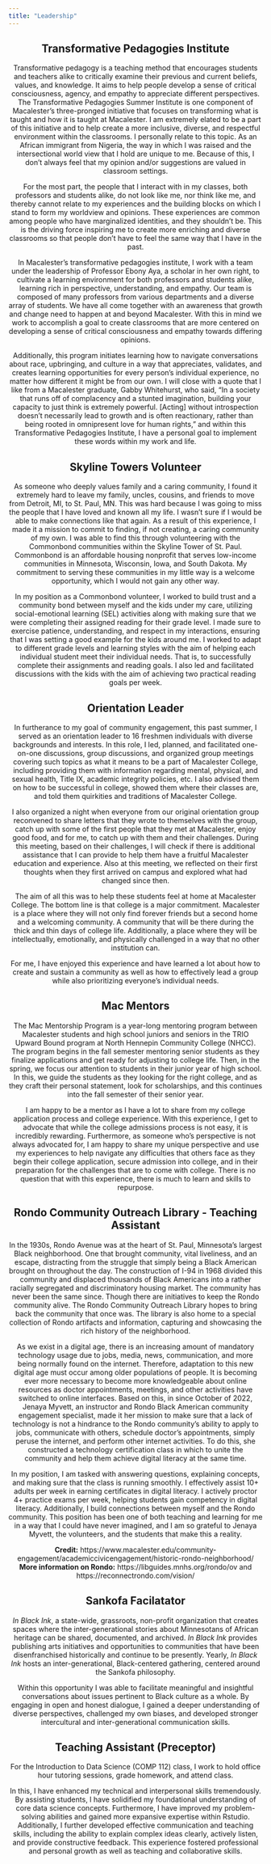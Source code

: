 ```yaml
---
title: "Leadership"
---
```


<center> 

## Transformative Pedagogies Institute 

Transformative pedagogy is a teaching method that encourages students and teachers alike to critically examine their previous and current beliefs, values, and knowledge. It aims to help people develop a sense of critical consciousness, agency, and empathy to appreciate different perspectives. The Transformative Pedagogies Summer Institute is one component of Macalester's three-pronged initiative that focuses on transforming what is taught and how it is taught at Macalester. I am extremely elated to be a part of this initiative and to help create a more inclusive, diverse, and respectful environment within the classrooms. I personally relate to this topic. As an African immigrant from Nigeria, the way in which I was raised and the intersectional world view that I hold are unique to me. Because of this, I don't always feel that my opinion and/or suggestions are valued in classroom settings.

For the most part, the people that I interact with in my classes, both professors and students alike, do not look like me, nor think like me, and thereby cannot relate to my experiences and the building blocks on which I stand to form my worldview and opinions. These experiences are common among people who have marginalized identities, and they shouldn't be. This is the driving force inspiring me to create more enriching and diverse classrooms so that people don't have to feel the same way that I have in the past.

In Macalester's transformative pedagogies institute, I work with a team under the leadership of Professor Ebony Aya, a scholar in her own right, to cultivate a learning environment for both professors and students alike, learning rich in perspective, understanding, and empathy. Our team is composed of many professors from various departments and a diverse array of students. We have all come together with an awareness that growth and change need to happen at and beyond Macalester. With this in mind we work to accomplish a goal to create classrooms that are more centered on developing a sense of critical consciousness and empathy towards differing opinions.

Additionally, this program initiates learning how to navigate conversations about race, upbringing, and culture in a way that appreciates, validates, and creates learning opportunities for every person's individual experience, no matter how different it might be from our own. I will close with a quote that I like from a Macalester graduate, Gabby Whitehurst, who said, "In a society that runs off of complacency and a stunted imagination, building your capacity to just think is extremely powerful. [Acting] without introspection doesn't necessarily lead to growth and is often reactionary, rather than being rooted in omnipresent love for human rights," and within this Transformative Pedagogies Institute, I have a personal goal to implement these words within my work and life.

## Skyline Towers Volunteer 

As someone who deeply values family and a caring community, I found it extremely hard to leave my family, uncles, cousins, and friends to move from Detroit, MI, to St. Paul, MN. This was hard because I was going to miss the people that I have loved and known all my life. I wasn't sure if I would be able to make connections like that again. As a result of this experience, I made it a mission to commit to finding, if not creating, a caring community of my own. I was able to find this through volunteering with the Commonbond communities within the Skyline Tower of St. Paul. Commonbond is an affordable housing nonprofit that serves low-income communities in Minnesota, Wisconsin, Iowa, and South Dakota. My commitment to serving these communities in my little way is a welcome opportunity, which I would not gain any other way.

In my position as a Commonbond volunteer, I worked to build trust and a community bond between myself and the kids under my care, utilizing social-emotional learning (SEL) activities along with making sure that we were completing their assigned reading for their grade level. I made sure to exercise patience, understanding, and respect in my interactions, ensuring that I was setting a good example for the kids around me. I worked to adapt to different grade levels and learning styles with the aim of helping each individual student meet their individual needs. That is, to successfully complete their assignments and reading goals. I also led and facilitated discussions with the kids with the aim of achieving two practical reading goals per week.

## Orientation Leader 

In furtherance to my goal of community engagement, this past summer, I served as an orientation leader to 16 freshmen individuals with diverse backgrounds and interests. In this role, I led, planned, and facilitated one-on-one discussions, group discussions, and organized group meetings covering such topics as what it means to be a part of Macalester College, including providing them with information regarding mental, physical, and sexual health, Title IX, academic integrity policies, etc. I also advised them on how to be successful in college, showed them where their classes are, and told them quirkities and traditions of Macalester College.

I also organized a night when everyone from our original orientation group reconvened to share letters that they wrote to themselves with the group, catch up with some of the first people that they met at Macalester, enjoy good food, and for me, to catch up with them and their challenges. During this meeting, based on their challenges, I will check if there is additional assistance that I can provide to help them have a fruitful Macalester education and experience. Also at this meeting, we reflected on their first thoughts when they first arrived on campus and explored what had changed since then.

The aim of all this was to help these students feel at home at Macalester College. The bottom line is that college is a major commitment. Macalester is a place where they will not only find forever friends but a second home and a welcoming community. A community that will be there during the thick and thin days of college life. Additionally, a place where they will be intellectually, emotionally, and physically challenged in a way that no other institution can.

For me, I have enjoyed this experience and have learned a lot about how to create and sustain a community as well as how to effectively lead a group while also prioritizing everyone's individual needs.

## Mac Mentors 

The Mac Mentorship Program is a year-long mentoring program between Macalester students and high school juniors and seniors in the TRIO Upward Bound program at North Hennepin Community College (NHCC). The program begins in the fall semester mentoring senior students as they finalize applications and get ready for adjusting to college life. Then, in the spring, we focus our attention to students in their junior year of high school. In this, we guide the students as they looking for the right college, and as they craft their personal statement, look for scholarships, and this continues into the fall semester of their senior year. 

I am happy to be a mentor as I have a lot to share from my college application process and college experience. With this experience, I get to advocate that while the college admissions process is not easy, it is incredibly rewarding. Furthermore, as someone who's perspective is not always advocated for, I am happy to share my unique perspective and use my experiences to help navigate any difficulties that others face as they begin their college application, secure admission into college, and in their preparation for the challenges that are to come with college. There is no question that with this experience, there is much to learn and skills to repurpose.

## Rondo Community Outreach Library - Teaching Assistant

In the 1930s, Rondo Avenue was at the heart of St. Paul, Minnesota's largest Black neighborhood. One that brought community, vital liveliness, and an escape, distracting from the struggle that simply being a Black American brought on throughout the day. The construction of I-94 in 1968 divided this community and displaced thousands of Black Americans into a rather racially segregated and discriminatory housing market. The community has never been the same since. Though there are initiatives to keep the Rondo community alive. The Rondo Community Outreach Library hopes to bring back the community that once was. The library is also home to a special collection of Rondo artifacts and information, capturing and showcasing the rich history of the neighborhood.

As we exist in a digital age, there is an increasing amount of mandatory technology usage due to jobs, media, news, communication, and more being normally found on the internet. Therefore, adaptation to this new digital age must occur among older populations of people. It is becoming ever more necessary to become more knowledgeable about online resources as doctor appointments, meetings, and other activities have switched to online interfaces. Based on this, in since October of 2022, Jenaya Myvett, an instructor and Rondo Black American community engagement specialist, made it her mission to make sure that a lack of technology is not a hindrance to the Rondo community's ability to apply to jobs, communicate with others, schedule doctor's appointments, simply peruse the internet, and perform other internet activities. To do this, she constructed a technology certification class in which to unite the community and help them achieve digital literacy at the same time.

In my position, I am tasked with answering questions, explaining concepts, and making sure that the class is running smoothly. I effectively assist 10+ adults per week in earning certificates in digital literacy. I actively proctor 4+ practice exams per week, helping students gain competency in digital literacy. Additionally, I build connections between myself and the Rondo community. This position has been one of both teaching and learning for me in a way that I could have never imagined, and I am so grateful to Jenaya Myvett, the volunteers, and the students that make this a reality.

**Credit:** https://www.macalester.edu/community-engagement/academiccivicengagement/historic-rondo-neighborhood/
\
**More information on Rondo:** https://libguides.mnhs.org/rondo/ov and https://reconnectrondo.com/vision/

## Sankofa Facilatator 

*In Black Ink*, a state-wide, grassroots, non-profit organization that creates spaces where the inter-generational stories about Minnesotans of African heritage can be shared, documented, and archived. *In Black Ink* provides publishing arts initiatives and opportunities to communities that have been disenfranchised historically and continue to be presently. Yearly, *In Black Ink* hosts an inter-generational, Black-centered gathering, centered around the Sankofa philosophy. 

Within this opportunity I was able to facilitate meaningful and insightful conversations about issues pertinent to Black culture as a whole. By engaging in open and honest dialogue, I gained a deeper understanding of diverse perspectives, challenged my own biases, and developed stronger intercultural and inter-generational communication skills. 

## Teaching Assistant (Preceptor)

For the Introduction to Data Science (COMP 112) class, I work to hold office hour tutoring sessions, grade homework, and attend class. 

In this, I have enhanced my technical and interpersonal skills tremendously. By assisting students, I have solidified my foundational understanding of core data science concepts. Furthermore, I have improved my problem-solving abilities and gained more expansive expertise within Rstudio. Additionally, I further developed effective communication and teaching skills, including the ability to explain complex ideas clearly, actively listen, and provide constructive feedback. This experience fostered professional and personal growth as well as teaching and collaborative skills.

